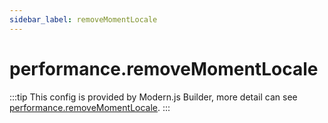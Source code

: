 ```yaml
---
sidebar_label: removeMomentLocale
---
```


# performance.removeMomentLocale

:::tip
This config is provided by Modern.js Builder, more detail can see [performance.removeMomentLocale](https://modernjs.dev/builder/en/api/config-performance.html#performanceremovemomentlocale).
:::


<Main />
